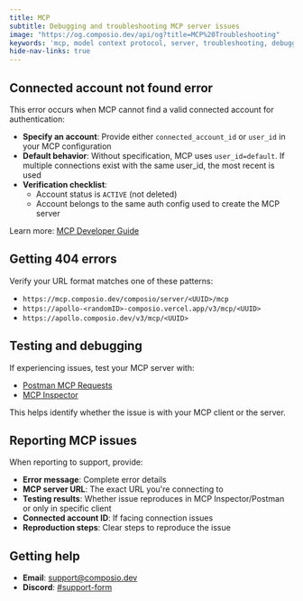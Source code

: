 ```yaml
---
title: MCP
subtitle: Debugging and troubleshooting MCP server issues
image: "https://og.composio.dev/api/og?title=MCP%20Troubleshooting"
keywords: 'mcp, model context protocol, server, troubleshooting, debugging'
hide-nav-links: true
---
```


## Connected account not found error

This error occurs when MCP cannot find a valid connected account for authentication:

- **Specify an account**: Provide either `connected_account_id` or `user_id` in your MCP configuration
- **Default behavior**: Without specification, MCP uses `user_id=default`. If multiple connections exist with the same user_id, the most recent is used
- **Verification checklist**:
  - Account status is `ACTIVE` (not deleted)
  - Account belongs to the same auth config used to create the MCP server
  
Learn more: [MCP Developer Guide](/docs/mcp-developers#client-applications-connect-to-the-server)

## Getting 404 errors

Verify your URL format matches one of these patterns:

- `https://mcp.composio.dev/composio/server/<UUID>/mcp`
- `https://apollo-<randomID>-composio.vercel.app/v3/mcp/<UUID>`
- `https://apollo.composio.dev/v3/mcp/<UUID>`

## Testing and debugging

If experiencing issues, test your MCP server with:

- [Postman MCP Requests](https://learning.postman.com/docs/postman-ai-developer-tools/mcp-requests/create/)
- [MCP Inspector](https://modelcontextprotocol.io/docs/tools/inspector)

This helps identify whether the issue is with your MCP client or the server.

## Reporting MCP issues

When reporting to support, provide:

- **Error message**: Complete error details
- **MCP server URL**: The exact URL you're connecting to
- **Testing results**: Whether issue reproduces in MCP Inspector/Postman or only in specific client
- **Connected account ID**: If facing connection issues
- **Reproduction steps**: Clear steps to reproduce the issue

## Getting help

- **Email**: support@composio.dev
- **Discord**: [#support-form](https://discord.com/channels/1170785031560646836/1268871288156323901)